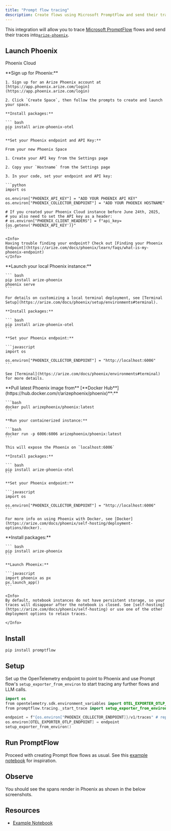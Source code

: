 ```yaml
---
title: "Prompt flow tracing"
description: Create flows using Microsoft PromptFlow and send their traces to Phoenix
---
```


This integration will allow you to trace [Microsoft PromptFlow](https://github.com/microsoft/promptflow) flows and send their traces into[`arize-phoenix`](https://github.com/Arize-ai/phoenix).

## Launch Phoenix

Phoenix Cloud

<Tabs>
  <Tab title="Phoenix Cloud">
    **Sign up for Phoenix:**

    1. Sign up for an Arize Phoenix account at [https://app.phoenix.arize.com/login](https://app.phoenix.arize.com/login)

    2. Click `Create Space`, then follow the prompts to create and launch your space.

    **Install packages:**

    ``` bash
    pip install arize-phoenix-otel
    ```

    **Set your Phoenix endpoint and API Key:**

    From your new Phoenix Space

    1. Create your API key from the Settings page

    2. Copy your `Hostname` from the Settings page

    3. In your code, set your endpoint and API key:

    ```python
    import os

    os.environ["PHOENIX_API_KEY"] = "ADD YOUR PHOENIX API KEY"
    os.environ["PHOENIX_COLLECTOR_ENDPOINT"] = "ADD YOUR PHOENIX HOSTNAME"

    # If you created your Phoenix Cloud instance before June 24th, 2025,
    # you also need to set the API key as a header:
    # os.environ["PHOENIX_CLIENT_HEADERS"] = f"api_key={os.getenv('PHOENIX_API_KEY')}"
    ```

    <Info>
    Having trouble finding your endpoint? Check out [Finding your Phoenix Endpoint](https://arize.com/docs/phoenix/learn/faqs/what-is-my-phoenix-endpoint)
    </Info>
  </Tab>
  <Tab title="Command Line">
    **Launch your local Phoenix instance:**

    ``` bash
    pip install arize-phoenix
    phoenix serve
    ```

    For details on customizing a local terminal deployment, see [Terminal Setup](https://arize.com/docs/phoenix/setup/environments#terminal).

    **Install packages:**

    ``` bash
    pip install arize-phoenix-otel
    ```

    **Set your Phoenix endpoint:**

    ```javascript
    import os

    os.environ["PHOENIX_COLLECTOR_ENDPOINT"] = "http://localhost:6006"
    ```

    See [Terminal](https://arize.com/docs/phoenix/environments#terminal) for more details.
  </Tab>
  <Tab title="Docker">
    **Pull latest Phoenix image from** [**Docker Hub**](https://hub.docker.com/r/arizephoenix/phoenix)**:**

    ```bash
    docker pull arizephoenix/phoenix:latest
    ```

    **Run your containerized instance:**

    ```bash
    docker run -p 6006:6006 arizephoenix/phoenix:latest
    ```

    This will expose the Phoenix on `localhost:6006`

    **Install packages:**

    ``` bash
    pip install arize-phoenix-otel
    ```

    **Set your Phoenix endpoint:**

    ```javascript
    import os

    os.environ["PHOENIX_COLLECTOR_ENDPOINT"] = "http://localhost:6006"
    ```

    For more info on using Phoenix with Docker, see [Docker](https://arize.com/docs/phoenix/self-hosting/deployment-options/docker).
  </Tab>
    <Tab title="Notebook">
    **Install packages:**

    ``` bash
    pip install arize-phoenix
    ```

    **Launch Phoenix:**

    ```javascript
    import phoenix as px
    px.launch_app()
    ```

    <Info>
    By default, notebook instances do not have persistent storage, so your traces will disappear after the notebook is closed. See [self-hosting](https://arize.com/docs/phoenix/self-hosting) or use one of the other deployment options to retain traces.

    </Info>
  </Tab>
</Tabs>

## Install

```bash
pip install promptflow
```

## Setup

Set up the OpenTelemetry endpoint to point to Phoenix and use Prompt flow's `setup_exporter_from_environ` to start tracing any further flows and LLM calls.

```swift
import os
from opentelemetry.sdk.environment_variables import OTEL_EXPORTER_OTLP_ENDPOINT
from promptflow.tracing._start_trace import setup_exporter_from_environ

endpoint = f"{os.environ["PHOENIX_COLLECTOR_ENDPOINT]}/v1/traces" # replace with your Phoenix endpoint if self-hosting
os.environ[OTEL_EXPORTER_OTLP_ENDPOINT] = endpoint
setup_exporter_from_environ()
```

## Run PromptFlow

Proceed with creating Prompt flow flows as usual. See this [example notebook](https://github.com/Arize-ai/openinference/blob/main/python/instrumentation/openinference-instrumentation-promptflow/examples/chat_flow_example_to_phoenix.ipynb) for inspiration.

## Observe

You should see the spans render in Phoenix as shown in the below screenshots.

## Resources

* [Example Notebook](https://github.com/Arize-ai/openinference/blob/main/python/instrumentation/openinference-instrumentation-promptflow/examples/chat_flow_example_to_phoenix.ipynb)


